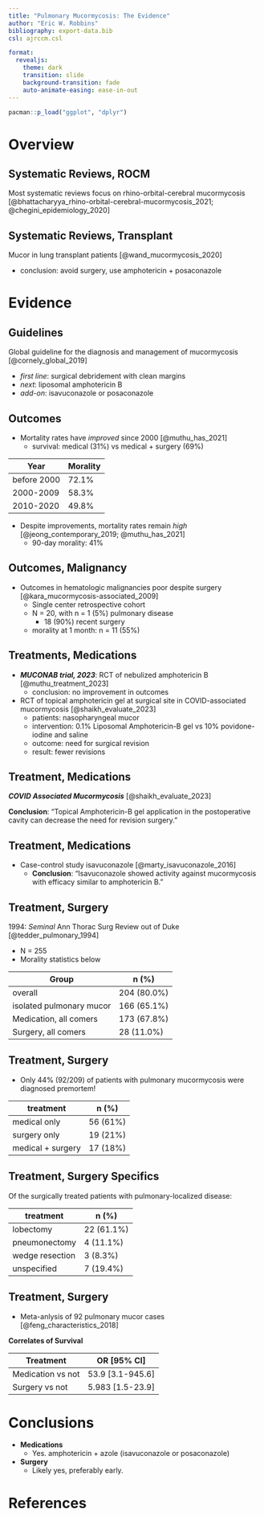 ```yaml
---
title: "Pulmonary Mucormycosis: The Evidence"
author: "Eric W. Robbins"
bibliography: export-data.bib
csl: ajrccm.csl

format: 
  revealjs:
    theme: dark
    transition: slide
    background-transition: fade
    auto-animate-easing: ease-in-out
---
```

```r
pacman::p_load("ggplot", "dplyr")
```

# Overview
## Systematic Reviews, ROCM
Most systematic reviews focus on rhino-orbital-cerebral mucormycosis
[@bhattacharyya_rhino-orbital-cerebral-mucormycosis_2021; @chegini_epidemiology_2020]


## Systematic Reviews, Transplant
Mucor in lung transplant patients [@wand_mucormycosis_2020]
  
  - conclusion: avoid surgery, use amphotericin + posaconazole

# Evidence

## Guidelines
Global guideline for the diagnosis and management of mucormycosis [@cornely_global_2019]

- *first line*: surgical debridement with clean margins
- *next*: liposomal amphotericin B
- *add-on*: isavuconazole or posaconazole

## Outcomes
- Mortality rates have *improved* since 2000 [@muthu_has_2021]
  - survival: medical (31%) vs medical + surgery (69%)
  
|Year|Morality|
|---|---|
| before 2000 | 72.1% |
|2000-2009 | 58.3% |
|2010-2020 | 49.8% |
  
- Despite improvements, mortality rates remain *high* [@jeong_contemporary_2019; @muthu_has_2021]
  - 90-day morality: 41%
  
## Outcomes, Malignancy
- Outcomes in hematologic malignancies poor despite surgery [@kara_mucormycosis-associated_2009]
  - Single center retrospective cohort
  - N = 20, with n = 1 (5%) pulmonary disease
    - 18 (90%) recent surgery
  - morality at 1 month: n = 11 (55%)
  

## Treatments, Medications
- _**MUCONAB trial, 2023**_: RCT of nebulized amphotericin B [@muthu_treatment_2023]
  - conclusion: no improvement in outcomes
- RCT of topical amphotericin gel at surgical site in COVID-associated mucormycosis [@shaikh_evaluate_2023]
  - patients: nasopharyngeal mucor
  - intervention: 0.1% Liposomal Amphotericin-B gel vs 10% povidone-iodine and saline
  - outcome: need for surgical revision
  - result: fewer revisions

## Treatment, Medications
**_COVID Associated Mucormycosis_** [@shaikh_evaluate_2023]

**Conclusion**: "Topical Amphotericin-B gel application in the postoperative cavity can decrease the need for revision surgery."

## Treatment, Medications
- Case-control study isavuconazole [@marty_isavuconazole_2016]
  - **Conclusion**: "Isavuconazole showed activity against mucormycosis with efficacy similar to amphotericin B."

## Treatment, Surgery
1994: *Seminal* Ann Thorac Surg Review out of Duke [@tedder_pulmonary_1994]

- N = 255
- Morality statistics below


|Group|n (%)|
|---|---|
|overall|204 (80.0%)|
|isolated pulmonary mucor|166 (65.1%)|
|Medication, all comers|173 (67.8%)|
|Surgery, all comers|28 (11.0%)|

## Treatment, Surgery
:::{.callout-warning}
- Only 44% (92/209) of patients with pulmonary mucormycosis were diagnosed premortem!
:::

|treatment|n (%)|
|---|---|
|medical only|56 (61%)|
|surgery only|19 (21%)|
|medical + surgery|17 (18%)|

## Treatment, Surgery Specifics   
Of the surgically treated patients with pulmonary-localized disease:

|treatment|n (%)|
|---|---|
|lobectomy|22 (61.1%)|
|pneumonectomy|4 (11.1%)|
|wedge resection|3 (8.3%)|
|unspecified|7 (19.4%)|

## Treatment, Surgery
- Meta-anlysis of 92 pulmonary mucor cases [@feng_characteristics_2018]

**Correlates of Survival**

|Treatment|OR [95% CI]|
|---|---|
|Medication vs not|53.9 \[3.1-945.6\]|
|Surgery vs not|5.983 [1.5-23.9]|

# Conclusions

- **Medications**
  - Yes. amphotericin + azole (isavuconazole or posaconazole)
- **Surgery**
  - Likely yes, preferably early.

  
# References
:::{refs}
:::
